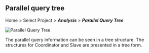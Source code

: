 ## Parallel query tree

Home > Select Project > **_Analysis_** > **_Parallel Query Tree_**

![Parallel Query Tree](/img/analysis-pq-tree.png)

The parallel query information can be seen in a tree structure. The structures for Coordinator and Slave are presented in a tree form.

<!-- 
:::note
이 기능은 **Oracle**, **Tibero**를 사용하는 플랫폼에서만 지원합니다.
:::
-->
